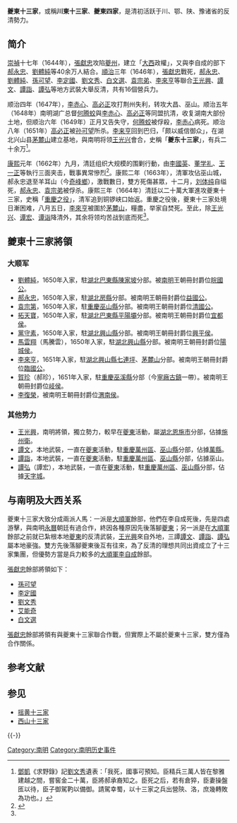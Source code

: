 '''夔東十三家'''，或稱'''川東十三家'''、'''夔東四家'''，是清初活跃于川、鄂、陕、豫诸省的反清勢力。

==简介==
[[崇禎|崇禎]]十七年（1644年），[[張獻忠|張獻忠]]攻陷[[夔州|夔州]]，建立「[[大西|大西]]政權」，又與李自成的部下[[郝永忠|郝永忠]]、[[劉體純|劉體純]]等40余万人結合。[[順治|順治]]三年（1646年），[[張獻忠|張獻忠]]戰死，[[郝永忠|郝永忠]]、[[劉體純|劉體純]]、[[孙可望|孫可望]]、[[李定国|李定國]]、[[劉文秀_(明朝)|劉文秀]]、[[白文選|白文選]]、[[袁宗弟|袁宗弟]]、[[李來亨|李來亨]]等聯合[[王光兴_(南明)|王光興]]、[[譚文_(明朝)|譚文]]、[[譚詣|譚詣]]、[[譚弘|譚弘]]等地方武裝大舉反清，共有16個營兵力。

顺治四年（1647年），[[李赤心|李赤心]]、[[高一功_(明朝)|高必正]]攻打荆州失利，转攻大昌、巫山。顺治五年（1648年）南明湖广总督[[何騰蛟|何腾蛟]]與[[李赤心|李赤心]]、[[高必正|高必正]]等同盟抗清，收复湖南大部份土地，但顺治六年（1649年）正月又告失守，[[何腾蛟|何腾蛟]]被俘殺，[[李赤心|李赤心]]病死。顺治八年（1651年）[[高必正|高必正]]被[[孙可望|孙可望]]所杀。[[李来亨|李来亨]]回到巴归，「颇以威信御众」，在湖北兴山县[[茅麓山|茅麓山]]建立基地，與南明将领[[王光兴_(南明)|王光兴]]會合，史稱「'''夔东十三家'''」，有兵二十余万<ref>[[邓凯|鄧凱]]《求野錄》記[[劉文秀_(明朝)|劉文秀]]遺表：「我死，國事可預知。臣精兵三萬人皆在黎雅建越之間，嘗窖金二十萬，臣將郝承裔知之。臣死之后，若有倉猝，臣妻操盤匜以待，臣子御駕靮以備{{PUA|}}御。請駕幸蜀，以十三家之兵出營陝、洛，庶幾轉敗為功也。」</ref>。

[[康熙|康熙]]元年（1662年）九月，清廷组织大规模的围剿行動，由[[李國英_(清朝)|李國英]]、[[董学礼|董学礼]]、[[王一正_(清朝)|王一正]]等執行三面夹击，戰事異常慘烈<ref name="multiple">{{Cite web |url=http://fj.cq.gov.cn/sxmhw/news/2008-3/271_1719.shtml |title=「夔东十三家」抗清斗争 |access-date=2013-11-04 |archive-url=https://web.archive.org/web/20131104212102/http://fj.cq.gov.cn/sxmhw/news/2008-3/271_1719.shtml |archive-date=2013-11-04 |dead-url=no }}</ref>。康熙二年（1663年），清軍攻佔巫山城，郝永忠退至羊耳山（今[[奇峰鄉|奇峰鄉]]），激戰數日，雙方死傷甚眾，十二月，[[刘体纯|刘体纯]]自缢死，[[郝永忠|郝永忠]]、[[袁宗弟|袁宗弟]]被俘杀。康熙三年（1664年）清廷以二十萬大軍進攻夔東十三家，史稱「[[南明夔东会战|重慶之役]]」，清军追到铜锣峡口始返。重慶之役後，夔東十三家处境日漸困难，八月五日，[[李來亨|李來亨]]被圍於[[茅麓山|茅麓山]]，糧盡，举家自焚死。至此，除[[王光兴_(南明)|王光兴]]、[[谭宏|谭宏]]、[[谭诣|谭诣]]降清外，其余将领均苦战到底而死<ref name="multiple" />。

== 夔東十三家將領 ==
===大顺军===
*[[劉體純|劉體純]]，1650年入家，駐[[湖北|湖北]][[巴東縣|巴東縣]][[陳家坡|陳家坡]]分部。被[[南明|南明]]王朝冊封爵位[[皖國公|皖國公]]。
*[[郝永忠|郝永忠]]，1650年入家，駐[[湖北|湖北]][[房縣|房縣]]分部。被南明王朝冊封爵位[[益國公|益國公]]。
*[[袁宗第|袁宗第]]，1650年入家，駐[[重慶|重慶]][[巫山縣|巫山縣]]分部。被南明王朝冊封爵位[[清國公|清國公]]。
*[[拓天寶|拓天寶]]，1650年入家，駐[[湖北|湖北]][[巴東縣|巴東縣]][[平陽壩|平陽壩]]分部。被南明王朝冊封爵位[[宜都侯|宜都侯]]。
*[[黨守素|黨守素]]，1650年入家，駐[[湖北|湖北]][[興山縣|興山縣]]分部。被南明王朝冊封爵位[[興平侯|興平侯]]。
*[[馬雲翔|馬雲翔]]（馬騰雲），1650年入家，駐[[湖北|湖北]][[興山縣|興山縣]]分部。被南明王朝冊封爵位[[陽城侯|陽城侯]]。
*[[李來亨|李來亨]]，1651年入家，駐[[湖北|湖北]][[興山縣|興山縣]][[七連坪|七連坪]]、[[茅麓山|茅麓山]]分部。被南明王朝冊封爵位[[臨國公|臨國公]]。
*[[賀珍|賀珍]]（郝珍），1651年入家，駐[[重慶|重慶]][[巫溪縣|巫溪縣]]分部（今[[寧廠古鎮|寧廠古鎮]]一帶）。被南明王朝冊封爵位[[岐侯|岐侯]]。
*[[李復榮|李復榮]]，被南明王朝冊封爵位[[渭南侯|渭南侯]]。

===其他势力===
*[[王光兴_(南明)|王光興]]，南明將領，獨立勢力，較早在[[夔東|夔東]]活動，屬[[湖北|湖北]][[恩施市|恩施市]]分部，佔據[[施州衛|施州衛]]。
*[[譚文_(明朝)|譚文]]，本地武裝，一直在[[夔東|夔東]]活動，駐[[重慶|重慶]][[萬州區|萬州區]]、[[巫山縣|巫山縣]]分部，佔據[[萬縣|萬縣]]。
*[[譚詣|譚詣]]，本地武裝，一直在[[夔東|夔東]]活動，駐[[重慶|重慶]][[萬州區|萬州區]]、[[巫山縣|巫山縣]]分部，佔據巫山。
*[[譚弘|譚弘]]（譚宏），本地武裝，一直在[[夔東|夔東]]活動，駐[[重慶|重慶]][[萬州區|萬州區]]、[[巫山縣|巫山縣]]分部，佔據[[天字城|天字城]]。

==与南明及大西关系==
夔東十三家大致分成兩派人馬：一派是[[大順_(政權)|大順軍]]餘部，他們在李自成死後，先是四處游擊，與南明[[永曆_(南明)|永曆]]朝廷有過合作，終因各種原因先後落腳[[夔東|夔東]]；另一派是在[[大順_(政權)|大順軍]]餘部之前就已紮根本地[[夔東|夔東]]的反清武裝，[[王光兴_(南明)|王光興]]來自外地，三譚[[譚文_(明朝)|譚文]]、[[譚詣|譚詣]]、[[譚弘|譚弘]]屬本地豪強。雙方先後落腳夔東後互有往來，為了反清的理想共同出資成立了十三家集團，但優勢方當是兵力較多的[[大順軍|大順軍]][[李自成|李自成]]餘部。

[[張獻忠|張獻忠]]餘部將領如下：

*[[孫可望|孫可望]]
*[[李定國|李定國]]
*[[劉文秀_(明朝)|劉文秀]]
*[[艾能奇|艾能奇]]
*[[白文選|白文選]]

[[張獻忠|張獻忠]]餘部將領有與夔東十三家聯合作戰，但實際上不屬於夔東十三家，雙方僅為合作關係。

== 参考文献 ==
{{Reflist}}

== 参见 ==
* [[摇黄十三家|摇黄十三家]]
* [[西山十三家|西山十三家]]

{{-}}
{{明朝歷史事件}}

[[Category:南明|Category:南明]]
[[Category:南明历史事件|Category:南明历史事件]]